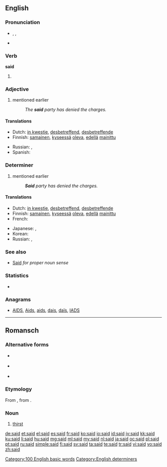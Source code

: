 ==English==

===Pronunciation===
* {{enPR|sĕd}}, {{audio-IPA|en-us-said.ogg|/sɛd/|lang=en|sex=female}}, {{X-SAMPA|sEd/}}
* {{rhymes|ɛd}}

===Verb===
'''said'''

# {{en-past of|say}}

===Adjective===
{{en-adj|-}}

# mentioned earlier
#: ''The '''said''' party has denied the charges.''

====Translations====
{{trans-top|mentioned earlier}}
* Dutch: [[in kwestie]], [[desbetreffend]], [[desbetreffende]]
* Finnish: [[samainen]], [[kyseessä]] [[olla|oleva]], [[edellä]] [[mainittu]]
{{trans-mid}}
* Russian: {{t|ru|упомянутый|tr=upomjánutyj|sc=Cyrl}}, {{t|ru|сказанный|tr=skázannyj|sc=Cyrl}} {{qualifier|that was said}}
* Spanish: {{t|es|dicho}}
{{trans-bottom}}

===Determiner===
{{en-det}}

# mentioned earlier
#: '''''Said''' party has denied the charges.''

====Translations====
{{trans-top|mentioned earlier}}
* Dutch: [[in kwestie]], [[desbetreffend]], [[desbetreffende]]
* Finnish: [[samainen]], [[kyseessä]] [[olla|oleva]], [[edellä]] [[mainittu]]
* French: {{t+|fr|ledit}}
{{trans-mid}}
* Japanese: {{t-|ja|前記|tr=zenki}}, {{t+|ja|該|tr=gai}}
* Korean: {{t+|ko|상기|tr=sanggi|sc=Hang}}
* Russian: {{t|ru|вышеупомянутый|tr=vyšeupomjánutyj|sc=Cyrl}}, {{t|ru|вышеуказанный|tr=vyšeukázannyj|sc=Cyrl}}
{{trans-bottom}}

===See also===
* [[Said]] ''for proper noun sense''

===Statistics===
* {{rank|an|we|who|44|said|would|been|will}}

===Anagrams===
* [[AIDS#English|AIDS]], [[Aids#English|Aids]], [[aids#English|aids]], [[dais#English|dais]], [[daïs#English|daïs]], [[IADS#English|IADS]]

[[Category:100 English basic words]]
[[Category:English determiners]]

----

==Romansch==

===Alternative forms===
* {{qualifier|Sursilvan}} {{l|rm|seit}}
* {{qualifier|Sutsilvan}} {{l|rm|set}}
* {{qualifier|Surmiran}} {{l|rm|seid}}

===Etymology===
From {{etyl|la|rm}} {{term|sitis|lang=la}}, from {{etyl|ine-pro|rm}} {{recons|dʰgʷʰítis||perishing, decrease|lang=ine-pro}}.

===Noun===
{{head|rm|noun|g=f}}

# {{context|Rumantsch Grischun|Puter|Vallader|lang=rm}} [[thirst]]

[[de:said]]
[[et:said]]
[[el:said]]
[[es:said]]
[[fr:said]]
[[ko:said]]
[[io:said]]
[[id:said]]
[[jv:said]]
[[kk:said]]
[[ku:said]]
[[li:said]]
[[hu:said]]
[[mg:said]]
[[ml:said]]
[[my:said]]
[[nl:said]]
[[ja:said]]
[[oc:said]]
[[pl:said]]
[[pt:said]]
[[ru:said]]
[[simple:said]]
[[fi:said]]
[[sv:said]]
[[ta:said]]
[[te:said]]
[[tr:said]]
[[vi:said]]
[[vo:said]]
[[zh:said]]